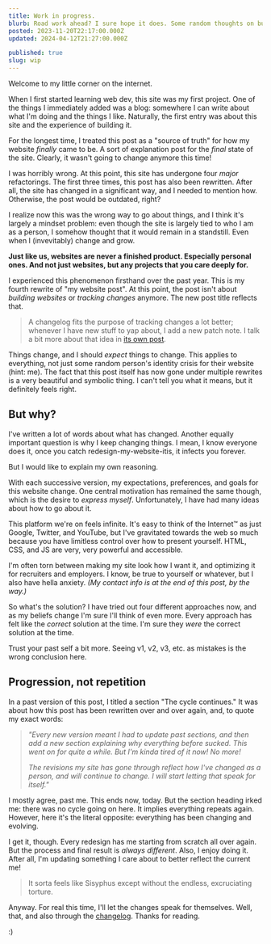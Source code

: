 ```yaml
---
title: Work in progress.
blurb: Road work ahead? I sure hope it does. Some random thoughts on building things, in the context of this website (and other projects).
posted: 2023-11-20T22:17:00.000Z
updated: 2024-04-12T21:27:00.000Z

published: true
slug: wip
---
```


Welcome to my little corner on the internet.

When I first started learning web dev, this site was my first project. One of the things I immediately added was a blog: somewhere I can write about what I'm doing and the things I like. Naturally, the first entry was about this site and the experience of building it.

For the longest time, I treated this post as a "source of truth" for how my website _finally_ came to be. A sort of explanation post for the _final_ state of the site. Clearly, it wasn't going to change anymore this time!

I was horribly wrong. At this point, this site has undergone four _major_ refactorings. The first three times, this post has also been rewritten. After all, the site has changed in a significant way, and I needed to mention how. Otherwise, the post would be outdated, right?

I realize now this was the wrong way to go about things, and I think it's largely a mindset problem: even though the site is largely tied to who I am as a person, I somehow thought that it would remain in a standstill. Even when I (invevitably) change and grow.

**Just like us, websites are never a finished product. Especially personal ones. And not just websites, but any projects that you care deeply for.**

I experienced this phenomenon firsthand over the past year. This is my fourth rewrite of "my website post". At this point, the post isn't about _building websites_ or _tracking changes_ anymore. The new post title reflects that.

> A changelog fits the purpose of tracking changes a lot better; whenever I have new stuff to yap about, I add a new patch note. I talk a bit more about that idea in [its own post](/posts/changelogs).

Things change, and I should _expect_ things to change. This applies to everything, not just some random person's identity crisis for their website (hint: me). The fact that this post itself has now gone under multiple rewrites is a very beautiful and symbolic thing. I can't tell you what it means, but it definitely feels right.

## But why?

I've written a lot of words about what has changed. Another equally important question is why I keep changing things. I mean, I know everyone does it, once you catch redesign-my-website-itis, it infects you forever.

But I would like to explain my own reasoning.

With each successive version, my expectations, preferences, and goals for this website change. One central motivation has remained the same though, which is the desire to _express myself_. Unfortunately, I have had many ideas about how to go about it.

This platform we're on feels infinite. It's easy to think of the Internet™ as just Google, Twitter, and YouTube, but I've gravitated towards the web so much because you have limitless control over how to present yourself. HTML, CSS, and JS are very, very powerful and accessible.

I'm often torn between making my site look how I want it, and optimizing it for recruiters and employers. I know, be true to yourself or whatever, but I also have hella anxiety. _(My contact info is at the end of this post, by the way.)_

So what's the solution? I have tried out four different approaches now, and as my beliefs change I'm sure I'll think of even more. Every approach has felt like the _correct_ solution at the time. I'm sure they _were_ the correct solution at the time.

Trust your past self a bit more. Seeing v1, v2, v3, etc. as mistakes is the wrong conclusion here.

## Progression, not repetition

In a past version of this post, I titled a section "The cycle continues." It was about how this post has been rewritten over and over again, and, to quote my exact words:

> _"Every new version meant I had to update past sections, and then add a new section explaining why everything before sucked. This went on for quite a while. But I'm kinda tired of it now! No more!_
>
> _The revisions my site has gone through reflect how I've changed as a person, and will continue to change. I will start letting that speak for itself."_

I mostly agree, past me. This ends now, today. But the section heading irked me: there was no cycle going on here. It implies everything repeats again. However, here it's the literal opposite: everything has been changing and evolving.

I get it, though. Every redesign has me starting from scratch all over again. But the process and final result is _always different_. Also, I enjoy doing it. After all, I'm updating something I care about to better reflect the current me!

> It sorta feels like Sisyphus except without the endless, excruciating torture.

Anyway. For real this time, I'll let the changes speak for themselves. Well, that, and also through the [changelog](/changelog). Thanks for reading.

:\)
